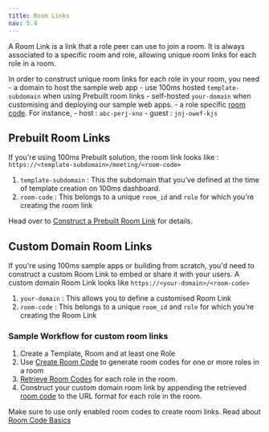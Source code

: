 ```yaml
---
title: Room Links
nav: 5.4
---
```


A Room Link is a link that a role peer can use to join a room. It is always associated to a specific room and role, allowing unique room links for each role in a room.

<FlexContainer>
<Callout icon="link" title="Room Links Basics">

In order to construct unique room links for each role in your room, you need
	- a domain to host the sample web app
		- use 100ms hosted `template-subdomain` when using Prebuilt room links
		- self-hosted `your-domain` when customising and deploying our sample web apps. 
	- a role specific [room code](/get-started/v2/get-started/prebuilt/room-codes/overview). For instance,
		- host : `abc-perj-xno`
		- guest : `jnj-owef-kjs` 
</Callout>
</FlexContainer>

## Prebuilt Room Links

If you're using 100ms Prebuilt solution, the room link looks like : `https://<template-subdomain>/meeting/<room-code>`

1. `template-subdomain` : This the subdomain that you’ve defined at the time of template creation on 100ms dashboard. 
2. `room-code` : This belongs to a unique `room_id` and `role` for which you're creating the room link

Head over to [Construct a Prebuilt Room Link](/concepts/v2/concepts/Prebuilt#create-prebuilt-room-links) for details.


## Custom Domain Room Links

If you're using 100ms sample apps or building from scratch, you'd need to construct a custom Room Link to embed or share it with your users. A custom domain Room Link looks like `https://<your-domain>/<room-code>`

1. `your-domain` : This allows you to define a customised Room Link  
2. `room-code` : This belongs to a unique `room_id` and `role` for which you're creating the Room Link


### Sample Workflow for custom room links
1. Create a Template, Room and at least one Role
2. Use [Create Room Code](/server-side/v2/api-reference/room-codes/create-room-code-api) to generate room codes for one or more roles in a room
3. [Retrieve Room Codes](/server-side/v2/api-reference/room-codes/get-room-code-api) for each role in the room.
3. Construct your custom domain room link by appending the retrieved [room code](/get-started/v2/get-started/prebuilt/room-codes/overview) to the URL format for each role in the room.



Make sure to use only enabled room codes to create room links. Read about [Room Code Basics](/concepts/v2/concepts/rooms/room-codes/room-codes#room-codes-basics)
